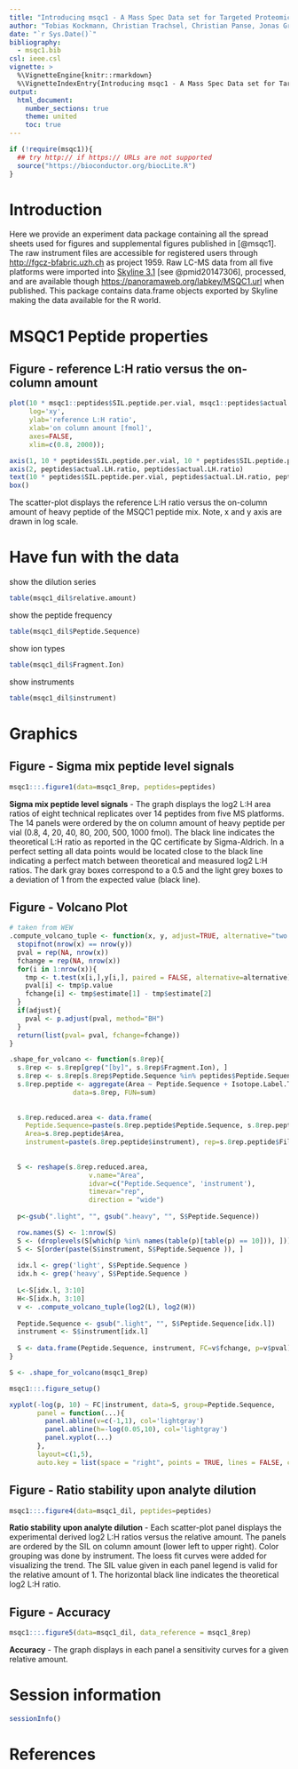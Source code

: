 ```yaml
---
title: "Introducing msqc1 - A Mass Spec Data set for Targeted Proteomics Performance Evaluation"
author: "Tobias Kockmann, Christian Trachsel, Christian Panse, Jonas Grossmann, and Witold E. Wolski"
date: "`r Sys.Date()`"
bibliography:
  - msqc1.bib
csl: ieee.csl
vignette: >
  %\VignetteEngine{knitr::rmarkdown}
  %\VignetteIndexEntry{Introducing msqc1 - A Mass Spec Data set for Targeted Proteomics Performance Evaluation}
output:
  html_document:
    number_sections: true
    theme: united	
    toc: true
---
```


<!--
%\VignetteEngine{knitr::rmarkdown}
%\VignetteIndexEntry{Introducing msqc1 - A Mass Spec Data set for Targeted Proteomics Performance Evaluation}
-->



```r
if (!require(msqc1)){
  ## try http:// if https:// URLs are not supported
  source("https://bioconductor.org/biocLite.R")
}
```

# Introduction 

Here we provide an experiment data package containing all the spread sheets used for figures and supplemental figures published in [@msqc1].
The raw instrument files are accessible for registered users through 
[http://fgcz-bfabric.uzh.ch](http://fgcz-bfabric.uzh.ch/bfabric) 
as project 1959. Raw LC-MS data from all five platforms were imported into 
[Skyline 3.1](https://skyline.gs.washington.edu) [see @pmid20147306], processed, 
and are available though 
[https://panoramaweb.org/labkey/MSQC1.url](https://panoramaweb.org/labkey/MSQC1.url) when published.
This package contains data.frame objects exported by Skyline making the data available for the R world. 

# MSQC1 Peptide properties

## Figure - reference L:H ratio versus the on-column amount
```r
plot(10 * msqc1::peptides$SIL.peptide.per.vial, msqc1::peptides$actual.LH.ratio,
     log='xy',
     ylab='reference L:H ratio',
     xlab='on column amount [fmol]',
     axes=FALSE,
     xlim=c(0.8, 2000));

axis(1, 10 * peptides$SIL.peptide.per.vial, 10 * peptides$SIL.peptide.per.vial )
axis(2, peptides$actual.LH.ratio, peptides$actual.LH.ratio)
text(10 * peptides$SIL.peptide.per.vial, peptides$actual.LH.ratio, peptides$Peptide.Sequence, cex=0.5 ,pos=4, srt=11)
box()
```

The scatter-plot displays the reference L:H ratio versus the on-column amount of heavy peptide of the MSQC1 peptide mix. Note, x and y axis are drawn in log scale.

#  Have fun with the data

show the dilution series
```r
table(msqc1_dil$relative.amount)
```

show the peptide frequency
```r
table(msqc1_dil$Peptide.Sequence)
```

show ion types
```r
table(msqc1_dil$Fragment.Ion)
```


show instruments
```r
table(msqc1_dil$instrument)
```

# Graphics

## Figure - Sigma mix peptide level signals
```r
msqc1:::.figure1(data=msqc1_8rep, peptides=peptides)
```

**Sigma mix peptide level signals** - The graph displays the log2 L:H area ratios of eight technical replicates over 14 peptides from five MS platforms. The 14 panels were ordered by the on column amount of heavy peptide per vial (0.8, 4, 20, 40, 80, 200, 500, 1000 fmol). The black line indicates the theoretical L:H ratio as reported in the QC certificate by Sigma-Aldrich. In a perfect setting all data points would be located close to the black line indicating a perfect match between theoretical and measured log2 L:H ratios.
The dark gray boxes correspond to a 0.5 and the light grey boxes to a deviation of 1 from the expected value (black line).


## Figure - Volcano Plot
```r
# taken from WEW
.compute_volcano_tuple <- function(x, y, adjust=TRUE, alternative="two.sided"){
  stopifnot(nrow(x) == nrow(y))
  pval = rep(NA, nrow(x))
  fchange = rep(NA, nrow(x))
  for(i in 1:nrow(x)){
    tmp <- t.test(x[i,],y[i,], paired = FALSE, alternative=alternative)
    pval[i] <- tmp$p.value
    fchange[i] <- tmp$estimate[1] - tmp$estimate[2]
  }
  if(adjust){
    pval <- p.adjust(pval, method="BH")
  }
  return(list(pval= pval, fchange=fchange))
} 

.shape_for_volcano <- function(s.8rep){
  s.8rep <- s.8rep[grep("[by]", s.8rep$Fragment.Ion), ]
  s.8rep <- s.8rep[s.8rep$Peptide.Sequence %in% peptides$Peptide.Sequence, ]
  s.8rep.peptide <- aggregate(Area ~ Peptide.Sequence + Isotope.Label.Type + instrument + File.Name.Id,
                data=s.8rep, FUN=sum)
  
  
  s.8rep.reduced.area <- data.frame(
    Peptide.Sequence=paste(s.8rep.peptide$Peptide.Sequence, s.8rep.peptide$Isotope.Label.Type, sep=','),
    Area=s.8rep.peptide$Area,
    instrument=paste(s.8rep.peptide$instrument), rep=s.8rep.peptide$File.Name.Id)
  
  
  S <- reshape(s.8rep.reduced.area,
                    v.name="Area",
                    idvar=c("Peptide.Sequence", 'instrument'),
                    timevar="rep",
                    direction = "wide")
  
  p<-gsub(".light", "", gsub(".heavy", "", S$Peptide.Sequence))

  row.names(S) <- 1:nrow(S)
  S <- (droplevels(S[which(p %in% names(table(p)[table(p) == 10])), ]))
  S <- S[order(paste(S$instrument, S$Peptide.Sequence )), ]
  
  idx.l <- grep('light', S$Peptide.Sequence )
  idx.h <- grep('heavy', S$Peptide.Sequence )
  
  L<-S[idx.l, 3:10]
  H<-S[idx.h, 3:10]
  v <- .compute_volcano_tuple(log2(L), log2(H))
  
  Peptide.Sequence <- gsub(".light", "", S$Peptide.Sequence[idx.l])
  instrument <- S$instrument[idx.l]
  
  S <- data.frame(Peptide.Sequence, instrument, FC=v$fchange, p=v$pval)
}

```

```r
S <- .shape_for_volcano(msqc1_8rep)

msqc1:::.figure_setup()

xyplot(-log(p, 10) ~ FC|instrument, data=S, group=Peptide.Sequence,
       panel = function(...){
         panel.abline(v=c(-1,1), col='lightgray')
         panel.abline(h=-log(0.05,10), col='lightgray')
         panel.xyplot(...)
       },
       layout=c(1,5),
       auto.key = list(space = "right", points = TRUE, lines = FALSE, cex=1))

```


## Figure - Ratio stability upon analyte dilution

```r
msqc1:::.figure4(data=msqc1_dil, peptides=peptides)
```

**Ratio stability upon analyte dilution** - Each scatter-plot panel displays the experimental derived log2 L:H ratios versus the relative amount. The panels are ordered by the SIL on column amount (lower left to upper right).
Color grouping was done by instrument. The loess fit curves were added for visualizing the trend.
The SIL value given in each panel legend is valid for the relative amount of 1.
The horizontal black line indicates the theoretical log2 L:H ratio.

## Figure - Accuracy

```r
msqc1:::.figure5(data=msqc1_dil, data_reference = msqc1_8rep)
```

**Accuracy** - The graph displays in each panel a sensitivity curves for a given relative amount.



# Session information
```r
sessionInfo()
```

# References